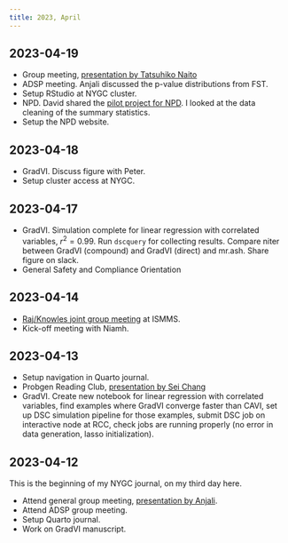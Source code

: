 ```yaml
---
title: 2023, April
---
```


## 2023-04-19

  - Group meeting, [presentation by Tatsuhiko Naito](../listen/group-meeting/2023-04-19-tatsuhiko-naito.qmd)
  - ADSP meeting. Anjali discussed the p-value distributions from FST.
  - Setup RStudio at NYGC cluster.
  - NPD. David shared the [pilot project for NPD](https://github.com/daklab/npd_sumstats).
  I looked at the data cleaning of the summary statistics.
  - Setup the NPD website.

## 2023-04-18

  - GradVI. Discuss figure with Peter.
  - Setup cluster access at NYGC.

## 2023-04-17
  
  - GradVI. Simulation complete for linear regression with correlated variables, $r^2 = 0.99$. 
  Run `dscquery` for collecting results. Compare niter between GradVI (compound) and GradVI (direct) and mr.ash.
  Share figure on slack.
  - General Safety and Compliance Orientation

## 2023-04-14

  - [Raj/Knowles joint group meeting](../listen/group-meeting/2023-04-14-adsp-group-meeting.qmd) at ISMMS.
  - Kick-off meeting with Niamh.

## 2023-04-13

  - Setup navigation in Quarto journal.
  - Probgen Reading Club, [presentation by Sei Chang](../listen/journal-club/2023-04-13-coop-book-chapter-6.qmd)
  - GradVI. Create new notebook for linear regression with correlated variables, 
  find examples where GradVI converge faster than CAVI, set up DSC simulation pipeline for those examples,
  submit DSC job on interactive node at RCC, check jobs are running properly (no error in data generation, lasso initialization).


## 2023-04-12

This is the beginning of my NYGC journal, on my third day here.

  - Attend general group meeting, [presentation by Anjali](../listen/group-meeting/2023-04-12-adas-group-meeting.qmd).
  - Attend ADSP group meeting.
  - Setup Quarto journal.
  - Work on GradVI manuscript.

